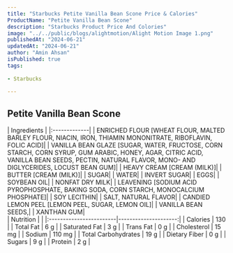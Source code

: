 ```yaml
---
title: "Starbucks Petite Vanilla Bean Scone Price & Calories"
ProductName: "Petite Vanilla Bean Scone" 
description: "Starbucks Product Price And Colories"
image: "../../public/blogs/alightmotion/Alight Motion Image 1.png"
publishedAt: "2024-06-21"
updatedAt: "2024-06-21"
author: "Amin Ahsan"
isPublished: true
tags:
 
- Starbucks
      
---
```


 
## Petite Vanilla Bean Scone 
  
<div className="tables-container">
  <div className="table-wrapper">
    | Ingredients  |  
    |:-------------|
    | ENRICHED FLOUR [WHEAT FLOUR, MALTED BARLEY FLOUR, NIACIN, IRON, THIAMIN MONONITRATE, RIBOFLAVIN, FOLIC ACID]|
    | VANILLA BEAN GLAZE [SUGAR, WATER, FRUCTOSE, CORN STARCH, CORN SYRUP, GUM ARABIC, HONEY, AGAR, CITRIC ACID, VANILLA BEAN SEEDS, PECTIN, NATURAL FLAVOR, MONO- AND DIGLYCERIDES, LOCUST BEAN GUM]|
    | HEAVY CREAM [CREAM (MILK)]|
    | BUTTER [CREAM (MILK)]|
    | SUGAR|
    | WATER|
    | INVERT SUGAR|
    | EGGS|
    | SOYBEAN OIL|
    | NONFAT DRY MILK|
    | LEAVENING [SODIUM ACID PYROPHOSPHATE, BAKING SODA, CORN STARCH, MONOCALCIUM PHOSPHATE]|
    | SOY LECITHIN|
    | SALT, NATURAL FLAVOR|
    | CANDIED LEMON PEEL [LEMON PEEL, SUGAR, LEMON OIL]|
    | VANILLA BEAN SEEDS,|
    | XANTHAN GUM|
    </div>
  <div className="table-wrapper">
    | Nutrition               |                      |  
    |:------------------------|---------------------:|
    | Calories                | 130                  |
    | Total Fat               | 6 g                  |
    | Saturated Fat           | 3 g                  |
    | Trans Fat               | 0 g                  |
    | Cholesterol             | 15 mg                |
    | Sodium                  | 110 mg               |
    | Total Carbohydrates     | 19 g                 |
    | Dietary Fiber           | 0 g                  |
    | Sugars                  | 9 g                  |
    | Protein                 | 2 g                  |
  </div>
</div>
<style jsx>{`
  .tables-container {
    display: flex;
    flex-direction: row;
    gap: 30px;
  }
  .table-wrapper {
    width: 500px; /* Adjust as needed */
  }
  @media (max-width: 768px) {
    .tables-container {
      flex-direction: column;
      gap: 0px; /* Adjust as needed */
    }
    .table-wrapper {
      width: 100%; /* Adjust as needed */
    }
  }
`}</style>
